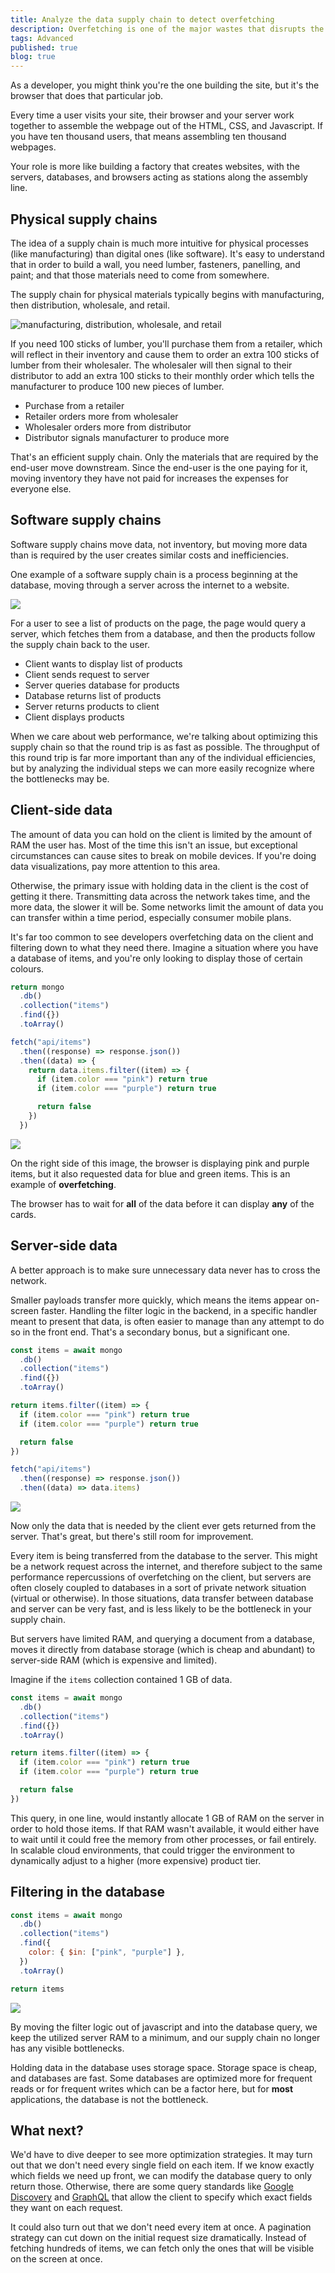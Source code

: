 ```yaml
---
title: Analyze the data supply chain to detect overfetching
description: Overfetching is one of the major wastes that disrupts the data supply chain
tags: Advanced
published: true
blog: true
---
```


As a developer, you might think you're the one building the site, but it's the browser that does that particular job.

Every time a user visits your site, their browser and your server work together to assemble the webpage out of the HTML, CSS, and Javascript. If you have ten thousand users, that means assembling ten thousand webpages.

Your role is more like building a factory that creates websites, with the servers, databases, and browsers acting as stations along the assembly line.

## Physical supply chains

The idea of a supply chain is much more intuitive for physical processes (like manufacturing) than digital ones (like software). It's easy to understand that in order to build a wall, you need lumber, fasteners, panelling, and paint; and that those materials need to come from somewhere.

The supply chain for physical materials typically begins with manufacturing, then distribution, wholesale, and retail.

![manufacturing, distribution, wholesale, and retail](/images/data-supply-chain_2021-08-05-13-31-32.png)

If you need 100 sticks of lumber, you'll purchase them from a retailer, which will reflect in their inventory and cause them to order an extra 100 sticks of lumber from their wholesaler. The wholesaler will then signal to their distributor to add an extra 100 sticks to their monthly order which tells the manufacturer to produce 100 new pieces of lumber.

- Purchase from a retailer
- Retailer orders more from wholesaler
- Wholesaler orders more from distributor
- Distributor signals manufacturer to produce more

That's an efficient supply chain. Only the materials that are required by the end-user move downstream. Since the end-user is the one paying for it, moving inventory they have not paid for increases the expenses for everyone else.

## Software supply chains

Software supply chains move data, not inventory, but moving more data than is required by the user creates similar costs and inefficiencies.

One example of a software supply chain is a process beginning at the database, moving through a server across the internet to a website.

![](/images/data-supply-chain_2021-08-04-23-52-02.png)

For a user to see a list of products on the page, the page would query a server, which fetches them from a database, and then the products follow the supply chain back to the user.

- Client wants to display list of products
- Client sends request to server
- Server queries database for products
- Database returns list of products
- Server returns products to client
- Client displays products

When we care about web performance, we're talking about optimizing this supply chain so that the round trip is as fast as possible. The throughput of this round trip is far more important than any of the individual efficiencies, but by analyzing the individual steps we can more easily recognize where the bottlenecks may be.

## Client-side data

The amount of data you can hold on the client is limited by the amount of RAM the user has. Most of the time this isn't an issue, but exceptional circumstances can cause sites to break on mobile devices. If you're doing data visualizations, pay more attention to this area.

Otherwise, the primary issue with holding data in the client is the cost of getting it there. Transmitting data across the network takes time, and the more data, the slower it will be. Some networks limit the amount of data you can transfer within a time period, especially consumer mobile plans.

It's far too common to see developers overfetching data on the client and filtering down to what they need there. Imagine a situation where you have a database of items, and you're only looking to display those of certain colours.

```js numbered labeled filename[server]
return mongo
  .db()
  .collection("items")
  .find({})
  .toArray()
```

```js numbered labeled filename[client]
fetch("api/items")
  .then((response) => response.json())
  .then((data) => {
    return data.items.filter((item) => {
      if (item.color === "pink") return true
      if (item.color === "purple") return true

      return false
    })
  })
```

![](/images/data-supply-chain_2021-08-05-21-13-07.png)

On the right side of this image, the browser is displaying pink and purple items, but it also requested data for blue and green items. This is an example of **overfetching**.

The browser has to wait for **all** of the data before it can display **any** of the cards.

## Server-side data

A better approach is to make sure unnecessary data never has to cross the network.

Smaller payloads transfer more quickly, which means the items appear on-screen faster. Handling the filter logic in the backend, in a specific handler meant to present that data, is often easier to manage than any attempt to do so in the front end. That's a secondary bonus, but a significant one.

```js numbered labeled filename[server]
const items = await mongo
  .db()
  .collection("items")
  .find({})
  .toArray()

return items.filter((item) => {
  if (item.color === "pink") return true
  if (item.color === "purple") return true

  return false
})
```

```js numbered labeled filename[client]
fetch("api/items")
  .then((response) => response.json())
  .then((data) => data.items)
```

![](/images/data-supply-chain_2021-08-05-21-58-05.png)

Now only the data that is needed by the client ever gets returned from the server. That's great, but there's still room for improvement.

Every item is being transferred from the database to the server. This might be a network request across the internet, and therefore subject to the same performance repercussions of overfetching on the client, but servers are often closely coupled to databases in a sort of private network situation (virtual or otherwise). In those situations, data transfer between database and server can be very fast, and is less likely to be the bottleneck in your supply chain.

But servers have limited RAM, and querying a document from a database, moves it directly from database storage (which is cheap and abundant) to server-side RAM (which is expensive and limited).

Imagine if the `items` collection contained 1 GB of data.

```js numbered labeled filename[server] {1}
const items = await mongo
  .db()
  .collection("items")
  .find({})
  .toArray()

return items.filter((item) => {
  if (item.color === "pink") return true
  if (item.color === "purple") return true

  return false
})
```

This query, in one line, would instantly allocate 1 GB of RAM on the server in order to hold those items. If that RAM wasn't available, it would either have to wait until it could free the memory from other processes, or fail entirely. In scalable cloud environments, that could trigger the environment to dynamically adjust to a higher (more expensive) product tier.

## Filtering in the database

```js numbered labeled filename[server]
const items = await mongo
  .db()
  .collection("items")
  .find({
    color: { $in: ["pink", "purple"] },
  })
  .toArray()

return items
```

![](/images/data-supply-chain_2021-08-05-22-31-56.png)

By moving the filter logic out of javascript and into the database query, we keep the utilized server RAM to a minimum, and our supply chain no longer has any visible bottlenecks.

Holding data in the database uses storage space. Storage space is cheap, and databases are fast. Some databases are optimized more for frequent reads or for frequent writes which can be a factor here, but for **most** applications, the database is not the bottleneck.

## What next?

We'd have to dive deeper to see more optimization strategies. It may turn out that we don't need every single field on each item. If we know exactly which fields we need up front, we can modify the database query to only return those. Otherwise, there are some query standards like [Google Discovery](<https://developers.google.com/discovery/v1/reference/apis/list?apix_params=%7B%22fields%22%3A%22items(name%2Cicons(x16)%2Cdescription)%22%7D>) and [GraphQL](https://graphql.org/) that allow the client to specify which exact fields they want on each request.

It could also turn out that we don't need every item at once. A pagination strategy can cut down on the initial request size dramatically. Instead of fetching hundreds of items, we can fetch only the ones that will be visible on the screen at once.
